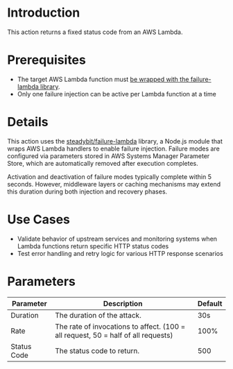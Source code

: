 # Introduction

This action returns a fixed status code from an AWS Lambda.

# Prerequisites

- The target AWS Lambda function must [be wrapped with the failure-lambda library](https://github.com/steadybit/failure-lambda#how-to-install-with-parameter-in-ssm-parameter-store).
- Only one failure injection can be active per Lambda function at a time

# Details

This action uses the [steadybit/failure-lambda](https://github.com/steadybit/failure-lambda) library, a Node.js module that wraps AWS Lambda handlers to enable failure injection.
Failure modes are configured via parameters stored in AWS Systems Manager Parameter Store, which are automatically removed after execution completes.

Activation and deactivation of failure modes typically complete within 5 seconds. However, middleware layers or caching mechanisms may extend this duration during both injection and recovery phases.

# Use Cases

- Validate behavior of upstream services and monitoring systems when Lambda functions return specific HTTP status codes
- Test error handling and retry logic for various HTTP response scenarios

# Parameters

| Parameter   | Description                                                                       | Default |
|-------------|-----------------------------------------------------------------------------------|---------|
| Duration    | The duration of the attack.                                                       | 30s     |
| Rate        | The rate of invocations to affect. (100 = all request, 50 = half of all requests) | 100%    |
| Status Code | The status code to return.                                                        | 500     |
